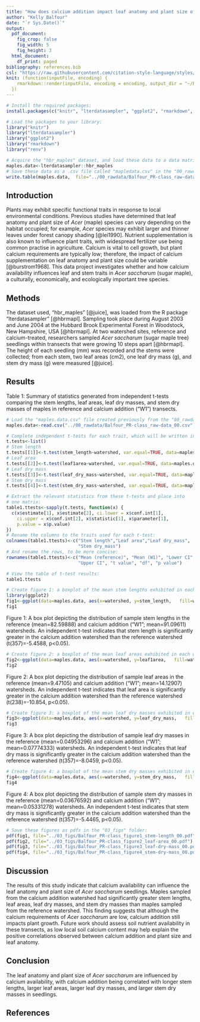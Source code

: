 ```yaml
---
title: "How does calcium addition impact leaf anatomy and plant size of *Acer saccharum*?"
author: "Kelly Balfour"
date: "`r Sys.Date()`"
output:
  pdf_document: 
    fig_crop: false
    fig_width: 5
    fig_height: 3
  html_document:
    df_print: paged
bibliography: references.bib
csl: "https://raw.githubusercontent.com/citation-style-language/styles/master/ecology-letters.csl"
knit: (function(inputFile, encoding) {
    rmarkdown::render(inputFile, encoding = encoding, output_dir = "~/PR-class/04_manuscript/rendered")
  })
---
```


```r
# Install the required packages:
install.packages(c("knitr", "lterdatasampler", "ggplot2", "rmarkdown", "renv"))

# Load the packages to your library:
library("knitr")
library("lterdatasampler")
library("ggplot2")
library("rmarkdown")
library("renv")
```

```r
# Acquire the "hbr_maples" dataset, and load these data to a data matrix called "maples.data":
maples.data<-lterdatasampler::hbr_maples
# Save these data as a .csv file called "mapledata.csv" in the "00_rawdata" folder:
write.table(maples.data,  file="../00_rawdata/Balfour_PR-class_raw-data_00.csv", append=F, quote=F, sep=",", dec=".", col.names=T, row.names=F)
```

## Introduction

Plants may exhibit specific functional traits in response to local environmental conditions. Previous studies have determined that leaf anatomy and plant size of *Acer* (maple) species can vary depending on the habitat occupied; for example, *Acer* species may exhibit larger and thinner leaves under forest canopy shading [@lei1990]. Nutrient supplementation is also known to influence plant traits, with widespread fertilizer use being common practise in agriculture. Calcium is vital to cell growth, but plant calcium requirements are typically low; therefore, the impact of calcium supplementation on leaf anatomy and plant size could be variable [@burstrom1968]. This data project investigates whether and how calcium availability influences leaf and stem traits in *Acer saccharum* (sugar maple), a culturally, economically, and ecologically important tree species.

## Methods

The dataset used, "hbr_maples" [@juice], was loaded from the R package "lterdatasampler" [@hbrmapl]. Sampling took place during August 2003 and June 2004 at the Hubbard Brook Experimental Forest in Woodstock, New Hampshire, USA [@hbrmapl]. At two watershed sites, reference and calcium-treated, researchers sampled *Acer saccharum* (sugar maple tree) seedlings within transects that were growing 10 steps apart [@hbrmapl]. The height of each seedling (mm) was recorded and the stems were collected; from each stem, two leaf areas (cm2), one leaf dry mass (g), and stem dry mass (g) were measured [@juice].

## Results

Table 1: Summary of statistics generated from independent t-tests comparing the
stem lengths, leaf areas, leaf dry masses, and stem dry masses of maples in
reference and calcium addition ("W1") transects.
```r
# Load the "maples.data.csv" file created previously from the "00_rawdata" folder to a data matrix:
maples.data<-read.csv("../00_rawdata/Balfour_PR-class_raw-data_00.csv")

# Complete independent t-tests for each trait, which will be written into one data matrix:
t.tests<-list()
# Stem length
t.tests[[1]]<-t.test(stem_length~watershed, var.equal=TRUE, data=maples.data)
# Leaf area
t.tests[[2]]<-t.test(leaf1area~watershed, var.equal=TRUE, data=maples.data)
# Leaf dry mass
t.tests[[3]]<-t.test(leaf_dry_mass~watershed, var.equal=TRUE, data=maples.data)
# Stem dry mass
t.tests[[4]]<-t.test(stem_dry_mass~watershed, var.equal=TRUE, data=maples.data)

# Extract the relevant statistics from these t-tests and place into
# one matrix:
table1.ttests<-sapply(t.tests, function(x) {
  c(x$estimate[1], x$estimate[2], ci.lower = x$conf.int[1], 
    ci.upper = x$conf.int[2], x$statistic[1], x$parameter[1],
    p.value = x$p.value)
})
# Rename the columns to the traits used for each t-test:
colnames(table1.ttests)<-c("Stem length","Leaf area","Leaf dry_mass",
                           "Stem dry_mass")
# And rename the rows, to be more concise:
rownames(table1.ttests)<-c("Mean (reference)", "Mean (W1)", "Lower CI",
                           "Upper CI", "t value", "df", "p value")

# View the table of t-test results:
table1.ttests
```


```r
# Create figure 1: a boxplot of the mean stem lengths exhibited in each watershed (reference and W1):
library(ggplot2)
fig1<-ggplot(data=maples.data, aes(x=watershed, y=stem_length,   fill=watershed)) + geom_boxplot() + ggtitle("Maple stem lengths in watersheds")
fig1
```

Figure 1: A box plot depicting the distribution of sample stem lengths in the reference (mean=82.59888) and calcium addition ("W1"; mean=91.09611) watersheds. An independent t-test indicates that stem length is significantly greater in the calcium addition watershed than the reference watershed (t(357)=-5.4588, p\<0.05).

```r
# Create figure 2: a boxplot of the mean leaf areas exhibited in each watershed (reference and W1):
fig2<-ggplot(data=maples.data, aes(x=watershed, y=leaf1area,   fill=watershed)) + geom_boxplot() + ggtitle("Maple leaf areas in watersheds")
fig2
```

Figure 2: A box plot depicting the distribution of sample leaf areas in the reference (mean=9.47105) and calcium addition ("W1"; mean=14.12907) watersheds. An independent t-test indicates that leaf area is significantly greater in the calcium addition watershed than the reference watershed (t(238)=-10.854, p\<0.05).

```r
# Create figure 3: a boxplot of the mean leaf dry masses exhibited in each watershed (reference and W1):
fig3<-ggplot(data=maples.data, aes(x=watershed, y=leaf_dry_mass,   fill=watershed)) + geom_boxplot() + ggtitle("Maple leaf dry masses in watersheds")
fig3
```

Figure 3: A box plot depicting the distribution of sample leaf dry masses in the reference (mean=0.04953296) and calcium addition ("W1"; mean=0.07774333) watersheds. An independent t-test indicates that leaf dry mass is significantly greater in the calcium addition watershed than the reference watershed (t(357)=-8.0459, p\<0.05).

```r
# Create figure 4: a boxplot of the mean stem dry masses exhibited in each watershed (reference and W1):
fig4<-ggplot(data=maples.data, aes(x=watershed, y=stem_dry_mass,   fill=watershed)) + geom_boxplot() + ggtitle("Maple stem dry masses in watersheds")
fig4
```

Figure 4: A box plot depicting the distribution of sample stem dry masses in the reference (mean=0.03676592) and calcium addition ("W1"; mean=0.05331278) watersheds. An independent t-test indicates that stem dry mass is significantly greater in the calcium addition watershed than the reference watershed (t(357)=-5.4465, p\<0.05).

```r
# Save these figures as pdfs in the "03_figs" folder:
pdf(fig1, file="../03_figs/Balfour_PR-class_figure1_stem-length_00.pdf")
pdf(fig2, file="../03_figs/Balfour_PR-class_figure2_leaf-area_00.pdf")
pdf(fig3, file="../03_figs/Balfour_PR-class_figure3_leaf-dry-mass_00.pdf")
pdf(fig4, file="../03_figs/Balfour_PR-class_figure4_stem-dry-mass_00.pdf")
```

## Discussion

The results of this study indicate that calcium availability can influence the leaf anatomy and plant size of *Acer saccharum* seedlings. Maples sampled from the calcium addition watershed had significantly greater stem lengths, leaf areas, leaf dry masses, and stem dry masses than maples sampled from the reference watershed. This finding suggests that although the calcium requirements of *Acer saccharum* are low, calcium addition still impacts plant growth. Future work should assess soil nutrient availability in these transects, as low local soil calcium content may help explain the positive correlations observed between calcium addition and plant size and leaf anatomy.

## Conclusion

The leaf anatomy and plant size of *Acer saccharum* are influenced by calcium availability, with calcium addition being correlated with longer stem lengths, larger leaf areas, larger leaf dry masses, and larger stem dry masses in seedlings.

## References
